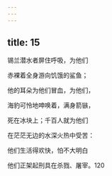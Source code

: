 ```yaml
---
---
---
```

title: 15
---




锡兰潜水者屏住呼吸，为他们

赤裸着全身游向饥饿的鲨鱼；

他的耳朵为他们冒血，为他们，

海豹可怜地呻唤着，满身箭镞，

死在冰块上；千百人就为他们

在茫茫无边的水深火热中受苦：

他们生活得欢快，怕不大明白

他们正架起刑具在杀戮、屠宰。120